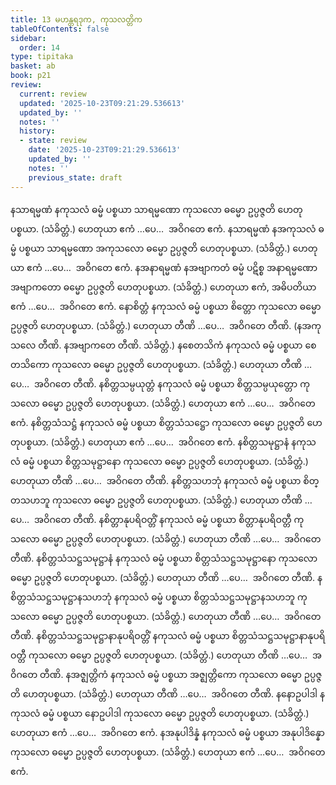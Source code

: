 ```yaml
---
title: 13 မဟန္တရဒုက, ကုသလတ္တိက
tableOfContents: false
sidebar:
  order: 14
type: tipitaka
basket: ab
book: p21
review:
  current: review
  updated: '2025-10-23T09:21:29.536613'
  updated_by: ''
  notes: ''
  history:
  - state: review
    date: '2025-10-23T09:21:29.536613'
    updated_by: ''
    notes: ''
    previous_state: draft
---
```



<ReviewStatus review={frontmatter.review} showDetails={true} />

<HypothesisAnnotation frontmatter={frontmatter} />

<DynamicBreadcrumb />

<Division number="28" book="p21" e="ch" v="40" p="355">

<Paragraph number="72" book="p21">
နသာရမ္မဏံ နကုသလံ ဓမ္မံ ပစ္စယာ သာရမ္မဏော ကုသလော ဓမ္မော ဥပ္ပဇ္ဇတိ ဟေတုပစ္စယာ. (သံခိတ္တံ.) ဟေတုယာ ဧကံ …ပေ…  အဝိဂတေ ဧကံ.
</Paragraph>

<Paragraph number="73" book="p21">
နသာရမ္မဏံ နအကုသလံ ဓမ္မံ ပစ္စယာ သာရမ္မဏော အကုသလော ဓမ္မော ဥပ္ပဇ္ဇတိ ဟေတုပစ္စယာ. (သံခိတ္တံ.) ဟေတုယာ ဧကံ …ပေ…  အဝိဂတေ ဧကံ.
</Paragraph>

<Paragraph number="74" book="p21">
နအနာရမ္မဏံ နအဗျာကတံ ဓမ္မံ ပဋိစ္စ အနာရမ္မဏော အဗျာကတော ဓမ္မော ဥပ္ပဇ္ဇတိ ဟေတုပစ္စယာ. (သံခိတ္တံ.) ဟေတုယာ ဧကံ, အဓိပတိယာ ဧကံ …ပေ…  အဝိဂတေ ဧကံ.
</Paragraph>

</Division>
<Division number="29" book="p21" e="ch" v="40" p="355">

<Paragraph number="75" book="p21">
နောစိတ္တံ နကုသလံ ဓမ္မံ ပစ္စယာ စိတ္တော ကုသလော ဓမ္မော ဥပ္ပဇ္ဇတိ ဟေတုပစ္စယာ. (သံခိတ္တံ.)
</Paragraph>

<Paragraph number="76" book="p21">
ဟေတုယာ တီဏိ …ပေ…  အဝိဂတေ တီဏိ. (နအကုသလေ တီဏိ. နအဗျာကတေ တီဏိ. သံခိတ္တံ.)
</Paragraph>

</Division>
<Division number="30" book="p21" e="ch" v="40" p="355">

<Paragraph number="77" book="p21">
နစေတသိကံ နကုသလံ ဓမ္မံ ပစ္စယာ စေတသိကော ကုသလော ဓမ္မော ဥပ္ပဇ္ဇတိ ဟေတုပစ္စယာ. (သံခိတ္တံ.)
</Paragraph>

<Paragraph number="78" book="p21">
ဟေတုယာ တီဏိ …ပေ…  အဝိဂတေ တီဏိ.
</Paragraph>

</Division>
<Division number="31" book="p21" e="ch" v="40" p="356">

<Paragraph number="79" book="p21">
နစိတ္တသမ္ပယုတ္တံ နကုသလံ ဓမ္မံ ပစ္စယာ စိတ္တသမ္ပယုတ္တော ကုသလော ဓမ္မော ဥပ္ပဇ္ဇတိ ဟေတုပစ္စယာ. (သံခိတ္တံ.)
</Paragraph>

<Paragraph number="80" book="p21">
ဟေတုယာ ဧကံ …ပေ…  အဝိဂတေ ဧကံ.
</Paragraph>

</Division>
<Division number="32" book="p21" e="ch" v="40" p="356">

<Paragraph number="81" book="p21">
နစိတ္တသံသဋ္ဌံ နကုသလံ ဓမ္မံ ပစ္စယာ စိတ္တသံသဋ္ဌော ကုသလော ဓမ္မော ဥပ္ပဇ္ဇတိ ဟေတုပစ္စယာ. (သံခိတ္တံ.)
</Paragraph>

<Paragraph number="82" book="p21">
ဟေတုယာ ဧကံ …ပေ…  အဝိဂတေ ဧကံ.
</Paragraph>

</Division>
<Division number="33" book="p21" e="ch" v="40" p="356">

<Paragraph number="83" book="p21">
နစိတ္တသမုဋ္ဌာနံ နကုသလံ ဓမ္မံ ပစ္စယာ စိတ္တသမုဋ္ဌာနော ကုသလော ဓမ္မော ဥပ္ပဇ္ဇတိ ဟေတုပစ္စယာ. (သံခိတ္တံ.)
</Paragraph>

<Paragraph number="84" book="p21">
ဟေတုယာ တီဏိ …ပေ…  အဝိဂတေ တီဏိ.
</Paragraph>

</Division>
<Division number="34" book="p21" e="ch" v="40" p="356">

<Paragraph number="85" book="p21">
နစိတ္တသဟဘုံ နကုသလံ ဓမ္မံ ပစ္စယာ စိတ္တသဟဘူ ကုသလော ဓမ္မော ဥပ္ပဇ္ဇတိ ဟေတုပစ္စယာ. (သံခိတ္တံ.)
</Paragraph>

<Paragraph number="86" book="p21">
ဟေတုယာ တီဏိ …ပေ…  အဝိဂတေ တီဏိ.
</Paragraph>

</Division>
<Division number="35" book="p21" e="ch" v="40" p="356">

<Paragraph number="87" book="p21">
နစိတ္တာနုပရိဝတ္တိံ နကုသလံ ဓမ္မံ ပစ္စယာ စိတ္တာနုပရိဝတ္တီ ကုသလော ဓမ္မော ဥပ္ပဇ္ဇတိ ဟေတုပစ္စယာ. (သံခိတ္တံ.)
</Paragraph>

<Paragraph number="88" book="p21">
ဟေတုယာ တီဏိ …ပေ…  အဝိဂတေ တီဏိ.
</Paragraph>

</Division>
<Division number="36" book="p21" e="ch" v="40" p="356">

<Paragraph number="89" book="p21">
နစိတ္တသံသဋ္ဌသမုဋ္ဌာနံ နကုသလံ ဓမ္မံ ပစ္စယာ စိတ္တသံသဋ္ဌသမုဋ္ဌာနော ကုသလော ဓမ္မော ဥပ္ပဇ္ဇတိ ဟေတုပစ္စယာ. (သံခိတ္တံ.)
</Paragraph>

<Paragraph number="90" book="p21">
ဟေတုယာ တီဏိ …ပေ…  အဝိဂတေ တီဏိ.
</Paragraph>

</Division>
<Division number="37" book="p21" e="ch" v="40" p="356">

<Paragraph number="91" book="p21">
နစိတ္တသံသဋ္ဌသမုဋ္ဌာနသဟဘုံ နကုသလံ ဓမ္မံ ပစ္စယာ စိတ္တသံသဋ္ဌသမုဋ္ဌာနသဟဘူ ကုသလော ဓမ္မော ဥပ္ပဇ္ဇတိ ဟေတုပစ္စယာ. (သံခိတ္တံ.)
</Paragraph>

<Paragraph number="92" book="p21">
ဟေတုယာ တီဏိ …ပေ…  အဝိဂတေ တီဏိ.
</Paragraph>

</Division>
<Division number="38" book="p21" e="ch" v="40" p="356">

<Paragraph number="93" book="p21">
နစိတ္တသံသဋ္ဌသမုဋ္ဌာနာနုပရိဝတ္တိံ နကုသလံ ဓမ္မံ ပစ္စယာ စိတ္တသံသဋ္ဌသမုဋ္ဌာနာနုပရိဝတ္တီ ကုသလော ဓမ္မော ဥပ္ပဇ္ဇတိ ဟေတုပစ္စယာ. (သံခိတ္တံ.)
</Paragraph>

<Paragraph number="94" book="p21">
ဟေတုယာ တီဏိ …ပေ…  အဝိဂတေ တီဏိ.
</Paragraph>

</Division>
<Division number="39" book="p21" e="ch" v="40" p="356">

<Paragraph number="95" book="p21">
နအဇ္ဈတ္တိကံ နကုသလံ ဓမ္မံ ပစ္စယာ အဇ္ဈတ္တိကော ကုသလော ဓမ္မော ဥပ္ပဇ္ဇတိ ဟေတုပစ္စယာ. (သံခိတ္တံ.)
</Paragraph>

<Paragraph number="96" book="p21">
ဟေတုယာ တီဏိ …ပေ…  အဝိဂတေ တီဏိ.
</Paragraph>

</Division>
<Division number="40" book="p21" e="ch" v="40" p="356">

<Paragraph number="97" book="p21">
နနောဥပါဒါ နကုသလံ ဓမ္မံ ပစ္စယာ နောဥပါဒါ ကုသလော ဓမ္မော ဥပ္ပဇ္ဇတိ ဟေတုပစ္စယာ. (သံခိတ္တံ.)
</Paragraph>

<Paragraph number="98" book="p21">
ဟေတုယာ ဧကံ …ပေ…  အဝိဂတေ ဧကံ.
</Paragraph>

</Division>
<Division number="41" book="p21" e="ch" v="40" p="356">

<Paragraph number="99" book="p21">
နအနုပါဒိန္နံ နကုသလံ ဓမ္မံ ပစ္စယာ အနုပါဒိန္နော ကုသလော ဓမ္မော ဥပ္ပဇ္ဇတိ ဟေတုပစ္စယာ. (သံခိတ္တံ.)
</Paragraph>

<Paragraph number="100" book="p21">
ဟေတုယာ ဧကံ …ပေ…  အဝိဂတေ ဧကံ.
</Paragraph>
</Division>